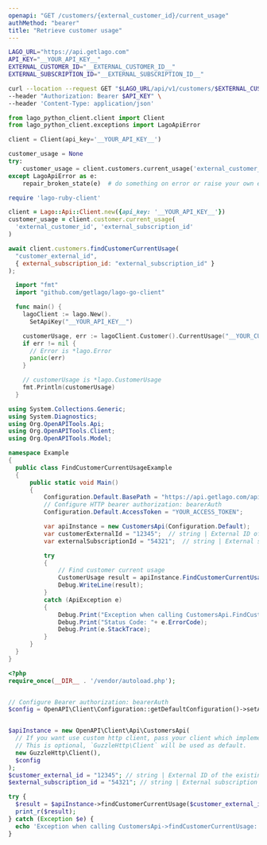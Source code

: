 ```yaml
---
openapi: "GET /customers/{external_customer_id}/current_usage"
authMethod: "bearer"
title: "Retrieve customer usage"
---
```


<RequestExample>

```bash cURL
LAGO_URL="https://api.getlago.com"
API_KEY="__YOUR_API_KEY__"
EXTERNAL_CUSTOMER_ID="__EXTERNAL_CUSTOMER_ID__"
EXTERNAL_SUBSCRIPTION_ID="__EXTERNAL_SUBSCRIPTION_ID__"

curl --location --request GET "$LAGO_URL/api/v1/customers/$EXTERNAL_CUSTOMER_ID/current_usage?external_subscription_id=$EXTERNAL_SUBSCRIPTION_ID" \
--header "Authorization: Bearer $API_KEY" \
--header 'Content-Type: application/json'
```

```python Python
from lago_python_client.client import Client
from lago_python_client.exceptions import LagoApiError

client = Client(api_key='__YOUR_API_KEY__')

customer_usage = None
try:
    customer_usage = client.customers.current_usage('external_customer_id', 'external_subscription_id')
except LagoApiError as e:
    repair_broken_state(e)  # do something on error or raise your own exception
```

```ruby Ruby
require 'lago-ruby-client'

client = Lago::Api::Client.new({api_key: '__YOUR_API_KEY__'})
customer_usage = client.customer.current_usage(
  'external_customer_id', 'external_subscription_id'
)
```

```js Javascript
await client.customers.findCustomerCurrentUsage(
  "customer_external_id",
  { external_subscription_id: "external_subscription_id" }
);
```

```go Go
  import "fmt"
  import "github.com/getlago/lago-go-client"

  func main() {
    lagoClient := lago.New().
      SetApiKey("__YOUR_API_KEY__")

    customerUsage, err := lagoClient.Customer().CurrentUsage("__YOUR_CUSTOMER_ID__")
    if err != nil {
      // Error is *lago.Error
      panic(err)
    }

    // customerUsage is *lago.CustomerUsage
    fmt.Println(customerUsage)
  }
```

```csharp C#
using System.Collections.Generic;
using System.Diagnostics;
using Org.OpenAPITools.Api;
using Org.OpenAPITools.Client;
using Org.OpenAPITools.Model;

namespace Example
{
  public class FindCustomerCurrentUsageExample
  {
      public static void Main()
      {
          Configuration.Default.BasePath = "https://api.getlago.com/api/v1";
          // Configure HTTP bearer authorization: bearerAuth
          Configuration.Default.AccessToken = "YOUR_ACCESS_TOKEN";

          var apiInstance = new CustomersApi(Configuration.Default);
          var customerExternalId = "12345";  // string | External ID of the existing customer
          var externalSubscriptionId = "54321";  // string | External subscription ID

          try
          {
              // Find customer current usage
              CustomerUsage result = apiInstance.FindCustomerCurrentUsage(customerExternalId, externalSubscriptionId);
              Debug.WriteLine(result);
          }
          catch (ApiException e)
          {
              Debug.Print("Exception when calling CustomersApi.FindCustomerCurrentUsage: " + e.Message );
              Debug.Print("Status Code: "+ e.ErrorCode);
              Debug.Print(e.StackTrace);
          }
      }
  }
}
```

```php PHP
<?php
require_once(__DIR__ . '/vendor/autoload.php');


// Configure Bearer authorization: bearerAuth
$config = OpenAPI\Client\Configuration::getDefaultConfiguration()->setAccessToken('YOUR_ACCESS_TOKEN');


$apiInstance = new OpenAPI\Client\Api\CustomersApi(
  // If you want use custom http client, pass your client which implements `GuzzleHttp\ClientInterface`.
  // This is optional, `GuzzleHttp\Client` will be used as default.
  new GuzzleHttp\Client(),
  $config
);
$customer_external_id = "12345"; // string | External ID of the existing customer
$external_subscription_id = "54321"; // string | External subscription ID

try {
  $result = $apiInstance->findCustomerCurrentUsage($customer_external_id, $external_subscription_id);
  print_r($result);
} catch (Exception $e) {
  echo 'Exception when calling CustomersApi->findCustomerCurrentUsage: ', $e->getMessage(), PHP_EOL;
}
```

</RequestExample>